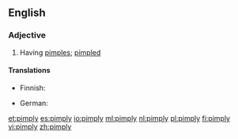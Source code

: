 ==English==

===Adjective===
{{en-adj|pimplier|pimpliest}}

# Having [[pimple]]s; [[pimpled]]

====Translations====
{{trans-top|having pimples; pimpled}}
* Finnish: {{t-|fi|näppyläinen}}
{{trans-mid}}
* German: {{t-|de|picklig}}
{{trans-bottom}}

[[et:pimply]]
[[es:pimply]]
[[io:pimply]]
[[ml:pimply]]
[[nl:pimply]]
[[pl:pimply]]
[[fi:pimply]]
[[vi:pimply]]
[[zh:pimply]]